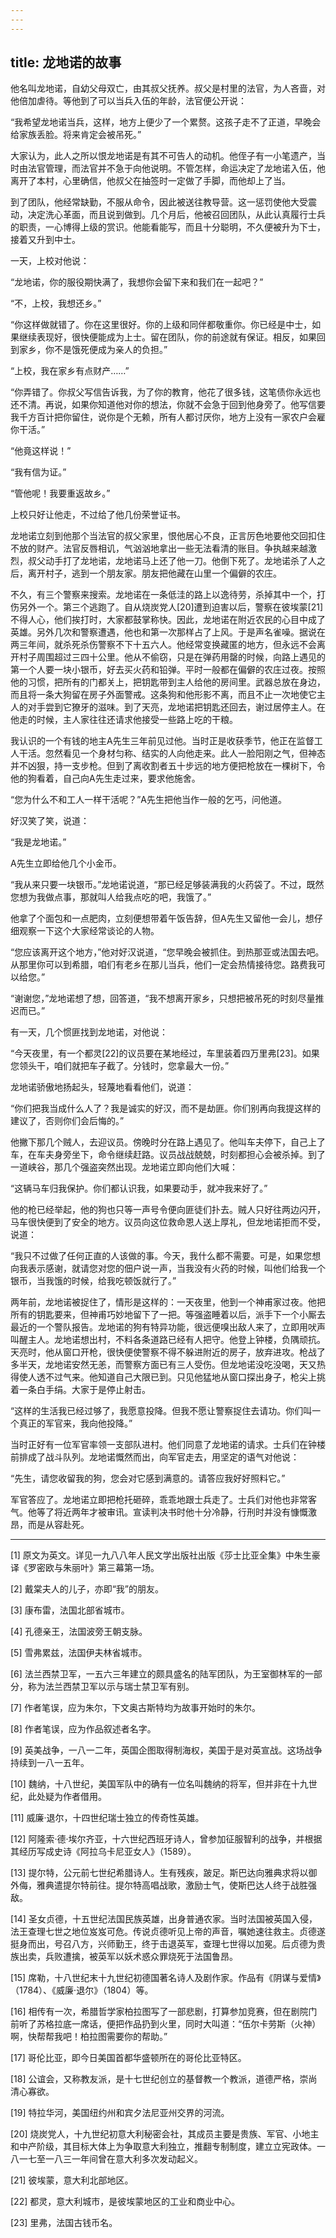 ```yaml
---
---
---
```

title: 龙地诺的故事
---




他名叫龙地诺，自幼父母双亡，由其叔父抚养。叔父是村里的法官，为人吝啬，对他倍加虐待。等他到了可以当兵入伍的年龄，法官便公开说：

“我希望龙地诺当兵，这样，地方上便少了一个累赘。这孩子走不了正道，早晚会给家族丢脸。将来肯定会被吊死。”

大家认为，此人之所以恨龙地诺是有其不可告人的动机。他侄子有一小笔遗产，当时由法官管理，而法官并不急于向他说明。不管怎样，命运决定了龙地诺入伍，他离开了本村，心里确信，他叔父在抽签时一定做了手脚，而他却上了当。

到了团队，他经常缺勤，不服从命令，因此被送往教导营。这一惩罚使他大受震动，决定洗心革面，而且说到做到。几个月后，他被召回团队，从此认真履行士兵的职责，一心博得上级的赏识。他能看能写，而且十分聪明，不久便被升为下士，接着又升到中士。

一天，上校对他说：

“龙地诺，你的服役期快满了，我想你会留下来和我们在一起吧？”

“不，上校，我想还乡。”

“你这样做就错了。你在这里很好。你的上级和同伴都敬重你。你已经是中士，如果继续表现好，很快便能成为上士。留在团队，你的前途就有保证。相反，如果回到家乡，你不是饿死便成为亲人的负担。”

“上校，我在家乡有点财产……”

“你弄错了。你叔父写信告诉我，为了你的教育，他花了很多钱，这笔债你永远也还不清。再说，如果你知道他对你的想法，你就不会急于回到他身旁了。他写信要我千方百计把你留住，说你是个无赖，所有人都讨厌你，地方上没有一家农户会雇你干活。”

“他竟这样说！”

“我有信为证。”

“管他呢！我要重返故乡。”

上校只好让他走，不过给了他几份荣誉证书。

龙地诺立刻到他那个当法官的叔父家里，恨他居心不良，正言厉色地要他交回扣住不放的财产。法官反唇相讥，气汹汹地拿出一些无法看清的账目。争执越来越激烈，叔父动手打了龙地诺，龙地诺马上还了他一刀。他倒下死了。龙地诺杀了人之后，离开村子，逃到一个朋友家。朋友把他藏在山里一个偏僻的农庄。

不久，有三个警察来搜索。龙地诺在一条低洼的路上以逸待劳，杀掉其中一个，打伤另外一个。第三个逃跑了。自从烧炭党人[20]遭到迫害以后，警察在彼埃蒙[21]不得人心，他们挨打时，大家都鼓掌称快。因此，龙地诺在附近农民的心目中成了英雄。另外几次和警察遭遇，他也和第一次那样占了上风。于是声名雀噪。据说在两三年间，就杀死杀伤警察不下十五六人。他经常变换藏匿的地方，但永远不会离开村子周围超过三四十公里。他从不偷窃，只是在弹药用罄的时候，向路上遇见的第一个人要一块小银币，好去买火药和铅弹。平时一般都在偏僻的农庄过夜。按照他的习惯，把所有的门都关上，把钥匙带到主人给他的房间里。武器总放在身边，而且将一条大狗留在房子外面警戒。这条狗和他形影不离，而且不止一次地使它主人的对手尝到它獠牙的滋味。到了天亮，龙地诺把钥匙还回去，谢过居停主人。在他走的时候，主人家往往还请求他接受一些路上吃的干粮。

我认识的一个有钱的地主A先生三年前见过他。当时正是收获季节，他正在监督工人干活。忽然看见一个身材匀称、结实的人向他走来。此人一脸阳刚之气，但神态并不凶狠，持一支步枪。但到了离收割者五十步远的地方便把枪放在一棵树下，令他的狗看着，自己向A先生走过来，要求他施舍。

“您为什么不和工人一样干活呢？”A先生把他当作一般的乞丐，问他道。

好汉笑了笑，说道：

“我是龙地诺。”

A先生立即给他几个小金币。

“我从来只要一块银币。”龙地诺说道，“那已经足够装满我的火药袋了。不过，既然您想为我做点事，那就叫人给我点吃的吧，我饿了。”

他拿了个面包和一点肥肉，立刻便想带着午饭告辞，但A先生又留他一会儿，想仔细观察一下这个大家经常谈论的人物。

“您应该离开这个地方，”他对好汉说道，“您早晚会被抓住。到热那亚或法国去吧。从那里你可以到希腊，咱们有老乡在那儿当兵，他们一定会热情接待您。路费我可以给您。”

“谢谢您，”龙地诺想了想，回答道，“我不想离开家乡，只想把被吊死的时刻尽量推迟而已。”

有一天，几个惯匪找到龙地诺，对他说：

“今天夜里，有一个都灵[22]的议员要在某地经过，车里装着四万里弗[23]。如果您领头干，咱们就把车子截了。分钱时，您拿最大一份。”

龙地诺骄傲地扬起头，轻蔑地看看他们，说道：

“你们把我当成什么人了？我是诚实的好汉，而不是劫匪。你们别再向我提这样的建议了，否则你们会后悔的。”

他撇下那几个贼人，去迎议员。傍晚时分在路上遇见了。他叫车夫停下，自己上了车，在车夫身旁坐下，命令继续赶路。议员战战兢兢，时刻都担心会被杀掉。到了一道峡谷，那几个强盗突然出现。龙地诺立即向他们大喊：

“这辆马车归我保护。你们都认识我，如果要动手，就冲我来好了。”

他的枪已经举起，他的狗也只等一声号令便向匪徒们扑去。贼人只好往两边闪开，马车很快便到了安全的地方。议员向这位救命恩人送上厚礼，但龙地诺拒而不受，说道：

“我只不过做了任何正直的人该做的事。今天，我什么都不需要。可是，如果您想向我表示感谢，就请您对您的佃户说一声，当我没有火药的时候，叫他们给我一个银币，当我饿的时候，给我吃顿饭就行了。”

两年前，龙地诺被捉住了，情形是这样的：一天夜里，他到一个神甫家过夜。他把所有的钥匙要来，但神甫巧妙地留下了一把。等强盗睡着以后，派手下一个小厮去最近的一个警队报告。龙地诺的狗有特异功能，很远便嗅出敌人来了，立即用吠声叫醒主人。龙地诺想出村，不料各条道路已经有人把守。他登上钟楼，负隅顽抗。天亮时，他从窗口开枪，很快便使警察不得不躲进附近的房子，放弃进攻。枪战了多半天，龙地诺安然无恙，而警察方面已有三人受伤。但龙地诺没吃没喝，天又热得使人透不过气来。他知道自己大限已到。只见他猛地从窗口探出身子，枪尖上挑着一条白手绢。大家于是停止射击。

“这样的生活我已经过够了，我愿意投降。但我不愿让警察捉住去请功。你们叫一个真正的军官来，我向他投降。”

当时正好有一位军官率领一支部队进村。他们同意了龙地诺的请求。士兵们在钟楼前排成了战斗队列。龙地诺慨然而出，向军官走去，用坚定的语气对他说：

“先生，请您收留我的狗，您会对它感到满意的。请答应我好好照料它。”

军官答应了。龙地诺立即把枪托砸碎，乖乖地跟士兵走了。士兵们对他也非常客气。他等了将近两年才被审讯。宣读判决书时他十分冷静，行刑时并没有慷慨激昂，而是从容赴死。



* * *



[1] 原文为英文。详见一九八八年人民文学出版社出版《莎士比亚全集》中朱生豪译《罗密欧与朱丽叶》第三幕第一场。

[2] 戴棠夫人的儿子，亦即“我”的朋友。

[3] 康布雷，法国北部省城市。

[4] 孔德亲王，法国波旁王朝支脉。

[5] 雪弗累兹，法国伊夫林省城市。

[6] 法兰西禁卫军，一五六三年建立的颇具盛名的陆军团队，为王室御林军的一部分，称为法兰西禁卫军以示与瑞士禁卫军有别。

[7] 作者笔误，应为朱尔，下文奥古斯特均为故事开始时的朱尔。

[8] 作者笔误，应为作品叙述者名字。

[9] 英美战争，一八一二年，英国企图取得制海权，美国于是对英宣战。这场战争持续到一八一五年。

[10] 魏纳，十八世纪，美国军队中的确有一位名叫魏纳的将军，但并非在十九世纪，此处疑为作者借用。

[11] 威廉·退尔，十四世纪瑞士独立的传奇性英雄。

[12] 阿隆索·德·埃尔齐亚，十六世纪西班牙诗人，曾参加征服智利的战争，并根据其经历写成史诗《阿拉乌卡尼亚女人》（1589）。

[13] 提尔特，公元前七世纪希腊诗人。生有残疾，跛足。斯巴达向雅典求将以御外侮，雅典遣提尔特前往。提尔特高唱战歌，激励士气，使斯巴达人终于战胜强敌。

[14] 圣女贞德，十五世纪法国民族英雄，出身普通农家。当时法国被英国入侵，法王查理七世之地位岌岌可危。传说贞德听见上帝的声音，嘱她速往救主。贞德遂挺身而出，号召八方，兴师勤王，终于击退英军，查理七世得以加冕。后贞德为贵族出卖，兵败遭擒，被英军以妖术惑众罪烧死于法国鲁昂。

[15] 席勒，十八世纪末十九世纪初德国著名诗人及剧作家。作品有《阴谋与爱情》（1784）、《威廉·退尔》（1804）等。

[16] 相传有一次，希腊哲学家柏拉图写了一部悲剧，打算参加竞赛，但在剧院门前听了苏格拉底一席话，便把作品扔到火里，同时大叫道：“伍尔卡劳斯（火神）啊，快帮帮我吧！柏拉图需要你的帮助。”

[17] 哥伦比亚，即今日美国首都华盛顿所在的哥伦比亚特区。

[18] 公谊会，又称教友派，是十七世纪创立的基督教一个教派，道德严格，崇尚清心寡欲。

[19] 特拉华河，美国纽约州和宾夕法尼亚州交界的河流。

[20] 烧炭党人，十九世纪初意大利秘密会社，其成员主要是贵族、军官、小地主和中产阶级，其目标大体上为争取意大利独立，推翻专制制度，建立立宪政体。一八一七至一八三一年间曾在意大利多次发动起义。

[21] 彼埃蒙，意大利北部地区。

[22] 都灵，意大利城市，是彼埃蒙地区的工业和商业中心。

[23] 里弗，法国古钱币名。